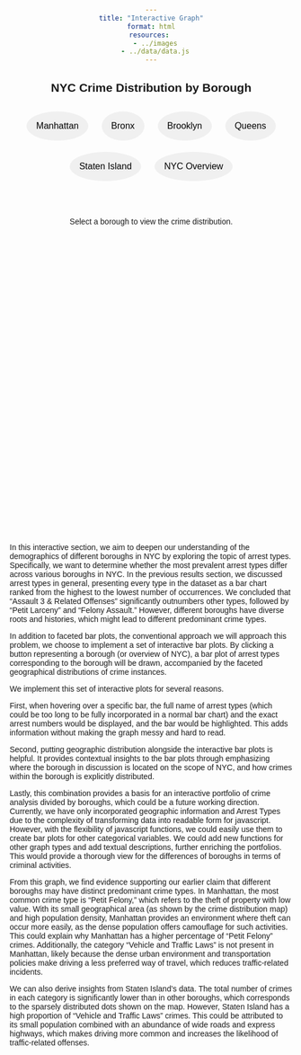 ```yaml
---
title: "Interactive Graph"
format: html
resources: 
  - ../images
  - ../data/data.js
---
```


## NYC Crime Distribution by Borough

```{=html}
<style>
  body {
    font-family: Arial, sans-serif;
    text-align: center;
    margin: 20px;
  }
  .button-group {
    margin: 20px;
  }
  button {
    margin: 10px;
    padding: 15px;
    font-size: 16px;
    cursor: pointer;
    border: 2px solid transparent;
    border-radius: 50%;
    background-color: #f0f0f0;
    transition: border 0.3s ease, background-color 0.3s ease;
  }
  button:focus {
    outline: none;
    border: 2px dotted #007BFF;
    background-color: #e6f7ff;
  }
  button:hover {
    background-color: #d9d9d9;
  }
  #image-container {
    margin-top: 20px;
    display: inline-block;
  }
  #chart-container {
    margin-top: 20px;
    display: inline-block;
    width: 450px;
    height: 450px;
  }
  img {
    max-width: 100%;
    max-height: 600px;
  }
  .bar {
    fill: steelblue;
  }
  .bar:hover {
    fill: darkorange;
  }
  .axis-label {
    font-size: 12px;
  }
</style>

<div class="button-group">
  <button onclick="showImage('Manhattan')">Manhattan</button>
  <button onclick="showImage('Bronx')">Bronx</button>
  <button onclick="showImage('Brooklyn')">Brooklyn</button>
  <button onclick="showImage('Queens')">Queens</button>
  <button onclick="showImage('Staten Island')">Staten Island</button>
  <button onclick="showImage('NYC')">NYC Overview</button>
</div>

<div id="visualizations">
  <div id="image-container">
    <p>Select a borough to view the crime distribution.</p>
  </div>
  <div id="chart-container">
    <!-- D3 bar chart will be rendered here -->
  </div>
</div>

<div style="margin-top: 80px;">
<script src="../data/data.js"></script>
<script src="https://d3js.org/d3.v7.min.js"></script>
<script>
  // Function to dynamically display the correct image and bar chart
  function showImage(boroughName) {
    // Update the image
    const imageContainer = document.getElementById('image-container');
    imageContainer.innerHTML = `<img src="https://raw.githubusercontent.com/jdai0/EDAV_Final_Project_Group4/refs/heads/main/images/arrest_locations_${boroughName}.png" alt="${boroughName} Crime Distribution">`;

    // Render the bar chart (use 'OFNS_DESC' by default)
    renderBarChart(boroughName, 'OFNS_DESC');
  }

  function renderBarChart(boroughName, variable) {
    
    const boroughMapping = {
      "Brooklyn": "B",
      "Manhattan": "M",
      "Bronx": "K",
      "Queens": "Q",
      "Staten Island": "S"
    };

    let boroughData;
    if (boroughName === "NYC") {
      // Use the entire dataset for "NYC"
      boroughData = data;
    } else {
      const borough = boroughMapping[boroughName];
      if (!borough) {
        console.error(`No abbreviation found for borough: ${boroughName}`);
        return;
      }
      boroughData = data.find(d => d.ARREST_BORO === borough);
      if (!boroughData) {
        console.error(`No data found for borough: ${boroughName}`);
        return;
      }
    }

    const crimes = boroughName === "NYC"
      ? boroughData.flatMap(d => d.crimes) 
      : boroughData.crimes;

    // Process crimes data based on the selected variable
    const aggregatedData = crimes.reduce((acc, crime) => {
      const crimeVariable = crime[variable]; 
      const count = crime.count[0];

      if (!acc[crimeVariable]) {
        acc[crimeVariable] = 0;
      }

      acc[crimeVariable] += count;

      return acc;
    }, {});

    // Convert aggregated data into an array for sorting and visualization
    const processedData = Object.entries(aggregatedData)
      .map(([crimeVariable, count]) => ({ crimeVariable, count }))
      .sort((a, b) => b.count - a.count);

    const topCrimes = processedData.slice(0, 10);

    const chartContainer = d3.select("#chart-container");
    chartContainer.selectAll("*").remove();

    const width = 550;
    const height = 500;
    const margin = { top: 100, right: 50, bottom: 100, left: 50 };

    const svg = chartContainer.append("svg")
      .attr("width", width)
      .attr("height", height);

    const xScale = d3.scaleBand()
      .domain(topCrimes.map(d => d.crimeVariable))
      .range([margin.left, width - margin.right])
      .padding(0.2);

    const yScale = d3.scaleLinear()
      .domain([0, d3.max(topCrimes, d => d.count)])
      .range([height - margin.bottom, margin.top]);

    const tooltip = d3.select("body").append("div")
      .attr("class", "tooltip")
      .style("position", "absolute")
      .style("background", "lightgray")
      .style("border", "1px solid black")
      .style("border-radius", "4px")
      .style("padding", "8px")
      .style("opacity", 0)
      .style("pointer-events", "none");

    svg.selectAll(".bar")
      .data(topCrimes)
      .enter()
      .append("rect")
      .attr("class", "bar")
      .attr("x", d => xScale(d.crimeVariable))
      .attr("y", d => yScale(d.count))
      .attr("width", xScale.bandwidth())
      .attr("height", d => height - margin.bottom - yScale(d.count))
      .attr("fill", "steelblue")
      .style("pointer-events", "all")
      .on("mouseover", function (event, d) {
        tooltip.style("opacity", 1)
          .html(`${variable}: ${d.crimeVariable}<br>Count: ${d.count}`);
      })
      .on("mousemove", function (event) {
        tooltip.style("left", `${event.pageX + 10}px`)
          .style("top", `${event.pageY - 20}px`);
      })
      .on("mouseout", function () {
        tooltip.style("opacity", 0);
      });

    svg.append("g")
      .attr("transform", `translate(0,${height - margin.bottom})`)
      .call(d3.axisBottom(xScale))
      .selectAll("text")
      .attr("transform", "rotate(-45)")
      .style("text-anchor", "end")
      .style("font-size", "10px");

    svg.append("g")
      .attr("transform", `translate(${margin.left},0)`)
      .call(d3.axisLeft(yScale))
      .selectAll("text")
      .style("font-size", "10px");

    svg.append("text")
      .attr("x", width / 2)
      .attr("y", margin.top - 10)
      .attr("text-anchor", "middle")
      .style("font-size", "14px")
      .style("font-weight", "bold")
      .text(`Top 10 Arrest Types in ${boroughName}`);
  }

  window.onload = () => showImage('NYC');
</script>
```

<div style="text-align: left;">
In this interactive section, we aim to deepen our understanding of the demographics of different boroughs in NYC by exploring the topic of arrest types. Specifically, we want to determine whether the most prevalent arrest types differ across various boroughs in NYC. In the previous results section, we discussed arrest types in general, presenting every type in the dataset as a bar chart ranked from the highest to the lowest number of occurrences. We concluded that “Assault 3 & Related Offenses” significantly outnumbers other types, followed by "Petit Larceny" and "Felony Assault." However, different boroughs have diverse roots and histories, which might lead to different predominant crime types.

In addition to faceted bar plots, the conventional approach we will approach this problem, we choose to implement a set of interactive bar plots. By clicking a button representing a borough (or overview of NYC), a bar plot of arrest types corresponding to the borough will be drawn, accompanied by the faceted geographical distributions of crime instances. 

We implement this set of interactive plots for several reasons.

First, when hovering over a specific bar, the full name of arrest types (which could be too long to be fully incorporated in a normal bar chart) and the exact arrest numbers would be displayed, and the bar would be highlighted. This adds information without making the graph messy and hard to read. 

Second, putting geographic distribution alongside the interactive bar plots is helpful. It provides contextual insights to the bar plots through emphasizing where the borough in discussion is located on the scope of NYC, and how crimes within the borough is explicitly distributed. 

Lastly, this combination provides a basis for an interactive portfolio of crime analysis divided by boroughs, which could be a future working direction. Currently, we have only incorporated geographic information and Arrest Types due to the complexity of transforming data into readable form for javascript. However, with the flexibility of javascript functions, we could easily use them to create bar plots for other categorical variables. We could add new functions for other graph types and add textual descriptions, further enriching the portfolios. This would provide a thorough view for the differences of boroughs in terms of criminal activities.

From this graph, we find evidence supporting our earlier claim that different boroughs may have distinct predominant crime types. In Manhattan, the most common crime type is "Petit Felony," which refers to the theft of property with low value. With its small geographical area (as shown by the crime distribution map) and high population density, Manhattan provides an environment where theft can occur more easily, as the dense population offers camouflage for such activities. This could explain why Manhattan has a higher percentage of "Petit Felony" crimes. Additionally, the category "Vehicle and Traffic Laws" is not present in Manhattan, likely because the dense urban environment and transportation policies make driving a less preferred way of travel, which reduces traffic-related incidents.

We can also derive insights from Staten Island's data. The total number of crimes in each category is significantly lower than in other boroughs, which corresponds to the sparsely distributed dots shown on the map. However, Staten Island has a high proportion of "Vehicle and Traffic Laws" crimes. This could be attributed to its small population combined with an abundance of wide roads and express highways, which makes driving more common and increases the likelihood of traffic-related offenses.

</div>
